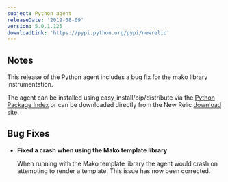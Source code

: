 ```yaml
---
subject: Python agent
releaseDate: '2019-08-09'
version: 5.0.1.125
downloadLink: 'https://pypi.python.org/pypi/newrelic'
---
```


## Notes

This release of the Python agent includes a bug fix for the mako library instrumentation.

The agent can be installed using easy_install/pip/distribute via the [Python Package Index](https://pypi.python.org/pypi/newrelic) or can be downloaded directly from the New Relic [download site](http://download.newrelic.com/python_agent/release).

## Bug Fixes

* **Fixed a crash when using the Mako template library**

  When running with the Mako template library the agent would crash on attempting to render a template. This issue has now been corrected.
